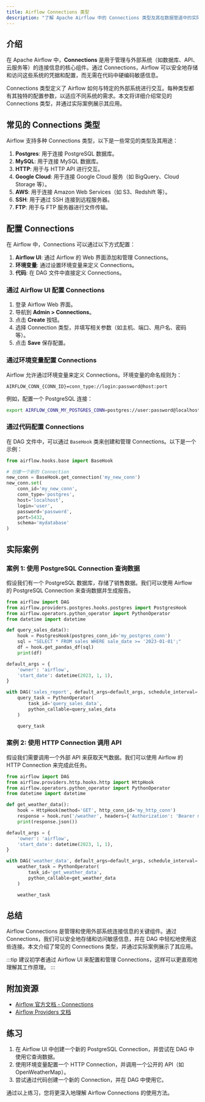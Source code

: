 ```yaml
---
title: Airflow Connections 类型
description: "了解 Apache Airflow 中的 Connections 类型及其在数据管道中的实际应用。"
---
```


## 介绍

在 Apache Airflow 中，**Connections** 是用于管理与外部系统（如数据库、API、云服务等）的连接信息的核心组件。通过 Connections，Airflow 可以安全地存储和访问这些系统的凭据和配置，而无需在代码中硬编码敏感信息。

Connections 类型定义了 Airflow 如何与特定的外部系统进行交互。每种类型都有其独特的配置参数，以适应不同系统的需求。本文将详细介绍常见的 Connections 类型，并通过实际案例展示其应用。

## 常见的 Connections 类型

Airflow 支持多种 Connections 类型，以下是一些常见的类型及其用途：

1. **Postgres**: 用于连接 PostgreSQL 数据库。
2. **MySQL**: 用于连接 MySQL 数据库。
3. **HTTP**: 用于与 HTTP API 进行交互。
4. **Google Cloud**: 用于连接 Google Cloud 服务（如 BigQuery、Cloud Storage 等）。
5. **AWS**: 用于连接 Amazon Web Services（如 S3、Redshift 等）。
6. **SSH**: 用于通过 SSH 连接到远程服务器。
7. **FTP**: 用于与 FTP 服务器进行文件传输。

## 配置 Connections

在 Airflow 中，Connections 可以通过以下方式配置：

1. **Airflow UI**: 通过 Airflow 的 Web 界面添加和管理 Connections。
2. **环境变量**: 通过设置环境变量来定义 Connections。
3. **代码**: 在 DAG 文件中直接定义 Connections。

### 通过 Airflow UI 配置 Connections

1. 登录 Airflow Web 界面。
2. 导航到 **Admin > Connections**。
3. 点击 **Create** 按钮。
4. 选择 Connection 类型，并填写相关参数（如主机、端口、用户名、密码等）。
5. 点击 **Save** 保存配置。

### 通过环境变量配置 Connections

Airflow 允许通过环境变量来定义 Connections。环境变量的命名规则为：

```
AIRFLOW_CONN_{CONN_ID}=conn_type://login:password@host:port
```

例如，配置一个 PostgreSQL 连接：

```bash
export AIRFLOW_CONN_MY_POSTGRES_CONN=postgres://user:password@localhost:5432/mydatabase
```

### 通过代码配置 Connections

在 DAG 文件中，可以通过 `BaseHook` 类来创建和管理 Connections。以下是一个示例：

```python
from airflow.hooks.base import BaseHook

# 创建一个新的 Connection
new_conn = BaseHook.get_connection('my_new_conn')
new_conn.set(
    conn_id='my_new_conn',
    conn_type='postgres',
    host='localhost',
    login='user',
    password='password',
    port=5432,
    schema='mydatabase'
)
```

## 实际案例

### 案例 1: 使用 PostgreSQL Connection 查询数据

假设我们有一个 PostgreSQL 数据库，存储了销售数据。我们可以使用 Airflow 的 PostgreSQL Connection 来查询数据并生成报告。

```python
from airflow import DAG
from airflow.providers.postgres.hooks.postgres import PostgresHook
from airflow.operators.python_operator import PythonOperator
from datetime import datetime

def query_sales_data():
    hook = PostgresHook(postgres_conn_id='my_postgres_conn')
    sql = "SELECT * FROM sales WHERE sale_date >= '2023-01-01';"
    df = hook.get_pandas_df(sql)
    print(df)

default_args = {
    'owner': 'airflow',
    'start_date': datetime(2023, 1, 1),
}

with DAG('sales_report', default_args=default_args, schedule_interval='@daily') as dag:
    query_task = PythonOperator(
        task_id='query_sales_data',
        python_callable=query_sales_data
    )

    query_task
```

### 案例 2: 使用 HTTP Connection 调用 API

假设我们需要调用一个外部 API 来获取天气数据。我们可以使用 Airflow 的 HTTP Connection 来完成此任务。

```python
from airflow import DAG
from airflow.providers.http.hooks.http import HttpHook
from airflow.operators.python_operator import PythonOperator
from datetime import datetime

def get_weather_data():
    hook = HttpHook(method='GET', http_conn_id='my_http_conn')
    response = hook.run('/weather', headers={'Authorization': 'Bearer my_token'})
    print(response.json())

default_args = {
    'owner': 'airflow',
    'start_date': datetime(2023, 1, 1),
}

with DAG('weather_data', default_args=default_args, schedule_interval='@daily') as dag:
    weather_task = PythonOperator(
        task_id='get_weather_data',
        python_callable=get_weather_data
    )

    weather_task
```

## 总结

Airflow Connections 是管理和使用外部系统连接信息的关键组件。通过 Connections，我们可以安全地存储和访问敏感信息，并在 DAG 中轻松地使用这些连接。本文介绍了常见的 Connections 类型，并通过实际案例展示了其应用。

:::tip
建议初学者通过 Airflow UI 来配置和管理 Connections，这样可以更直观地理解其工作原理。
:::

## 附加资源

- [Airflow 官方文档 - Connections](https://airflow.apache.org/docs/apache-airflow/stable/howto/connection.html)
- [Airflow Providers 文档](https://airflow.apache.org/docs/apache-airflow-providers/)

## 练习

1. 在 Airflow UI 中创建一个新的 PostgreSQL Connection，并尝试在 DAG 中使用它查询数据。
2. 使用环境变量配置一个 HTTP Connection，并调用一个公开的 API（如 OpenWeatherMap）。
3. 尝试通过代码创建一个新的 Connection，并在 DAG 中使用它。

通过以上练习，您将更深入地理解 Airflow Connections 的使用方法。